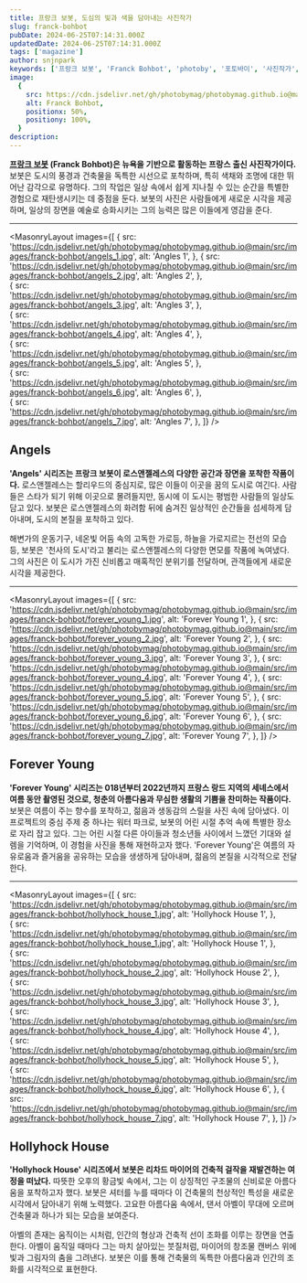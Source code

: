 ```yaml
---
title: 프랑크 보봇, 도심의 빛과 색을 담아내는 사진작가
slug: franck-bohbot
pubDate: 2024-06-25T07:14:31.000Z
updatedDate: 2024-06-25T07:14:31.000Z
tags: ['magazine']
author: snjnpark
keywords: ['프랑크 보봇', 'Franck Bohbot', 'photoby', '포토바이', '사진작가', 'photography']
image:
  {
    src: https://cdn.jsdelivr.net/gh/photobymag/photobymag.github.io@main/src/images/franck-bohbot/forever_young_5.jpg,
    alt: Franck Bohbot,
    positionx: 50%,
    positiony: 100%,
  }
description: 
---
```


**[프랑크 보봇](https://www.franckbohbot.com/?utm_source=referral&utm_medium=website&utm_campign=photoby_xyz) (Franck Bohbot)은 뉴욕을 기반으로 활동하는 프랑스 출신 사진작가이다.** 
보봇은 도시의 풍경과 건축물을 독특한 시선으로 포착하며, 특히 색채와 조명에 대한 뛰어난 감각으로 유명하다.
그의 작업은 일상 속에서 쉽게 지나칠 수 있는 순간을 특별한 경험으로 재탄생시키는 데 중점을 둔다.
보봇의 사진은 사람들에게 새로운 시각을 제공하며, 일상의 장면을 예술로 승화시키는 그의 능력은 많은 이들에게 영감을 준다.

---


<MasonryLayout
  images={[
    {
      src: 'https://cdn.jsdelivr.net/gh/photobymag/photobymag.github.io@main/src/images/franck-bohbot/angels_1.jpg',
      alt: 'Angles 1',
    },
    {
      src: 'https://cdn.jsdelivr.net/gh/photobymag/photobymag.github.io@main/src/images/franck-bohbot/angels_2.jpg',
      alt: 'Angles 2',
    },    
    {
      src: 'https://cdn.jsdelivr.net/gh/photobymag/photobymag.github.io@main/src/images/franck-bohbot/angels_3.jpg',
      alt: 'Angles 3',
    },    
    {
      src: 'https://cdn.jsdelivr.net/gh/photobymag/photobymag.github.io@main/src/images/franck-bohbot/angels_4.jpg',
      alt: 'Angles 4',
    },    
    {
      src: 'https://cdn.jsdelivr.net/gh/photobymag/photobymag.github.io@main/src/images/franck-bohbot/angels_5.jpg',
      alt: 'Angles 5',
    },    
    {
      src: 'https://cdn.jsdelivr.net/gh/photobymag/photobymag.github.io@main/src/images/franck-bohbot/angels_6.jpg',
      alt: 'Angles 6',
    },    
    {
      src: 'https://cdn.jsdelivr.net/gh/photobymag/photobymag.github.io@main/src/images/franck-bohbot/angels_7.jpg',
      alt: 'Angles 7',
    },
  ]}
/>

## Angels

**'Angels' 시리즈는 프랑크 보봇이 로스앤젤레스의 다양한 공간과 장면을 포착한 작품이다.**
로스앤젤레스는 할리우드의 중심지로, 많은 이들이 이곳을 꿈의 도시로 여긴다. 
사람들은 스타가 되기 위해 이곳으로 몰려들지만, 동시에 이 도시는 평범한 사람들의 일상도 담고 있다. 
보봇은 로스앤젤레스의 화려함 뒤에 숨겨진 일상적인 순간들을 섬세하게 담아내며, 도시의 본질을 포착하고 있다. 

해변가의 운동기구, 네온빛 어둠 속의 고독한 가로등, 하늘을 가로지르는 전선의 모습 등, 보봇은 '천사의 도시'라고 불리는 로스앤젤레스의 다양한 면모를 작품에 녹여냈다. 
그의 사진은 이 도시가 가진 신비롭고 매혹적인 분위기를 전달하며, 관객들에게 새로운 시각을 제공한다.

---

<MasonryLayout
  images={[
    {
      src: 'https://cdn.jsdelivr.net/gh/photobymag/photobymag.github.io@main/src/images/franck-bohbot/forever_young_1.jpg',
      alt: 'Forever Young 1',
    },
    {
      src: 'https://cdn.jsdelivr.net/gh/photobymag/photobymag.github.io@main/src/images/franck-bohbot/forever_young_2.jpg',
      alt: 'Forever Young 2',
    },
    {
      src: 'https://cdn.jsdelivr.net/gh/photobymag/photobymag.github.io@main/src/images/franck-bohbot/forever_young_3.jpg',
      alt: 'Forever Young 3',
    },
    {
      src: 'https://cdn.jsdelivr.net/gh/photobymag/photobymag.github.io@main/src/images/franck-bohbot/forever_young_4.jpg',
      alt: 'Forever Young 4',
    },
    {
      src: 'https://cdn.jsdelivr.net/gh/photobymag/photobymag.github.io@main/src/images/franck-bohbot/forever_young_5.jpg',
      alt: 'Forever Young 5',
    },
    {
      src: 'https://cdn.jsdelivr.net/gh/photobymag/photobymag.github.io@main/src/images/franck-bohbot/forever_young_6.jpg',
      alt: 'Forever Young 6',
    },
    {
      src: 'https://cdn.jsdelivr.net/gh/photobymag/photobymag.github.io@main/src/images/franck-bohbot/forever_young_7.jpg',
      alt: 'Forever Young 7',
    },
  ]}
/>

## Forever Young

**'Forever Young' 시리즈는 018년부터 2022년까지 프랑스 랑드 지역의 세녜스에서 여름 동안 촬영된 것으로, 청춘의 아름다움과 무심한 생활의 기쁨을 찬미하는 작품이다.**
보봇은 여름이 주는 향수를 포착하고, 젊음과 생동감의 스릴을 사진 속에 담아냈다. 
이 프로젝트의 중심 주제 중 하나는 워터 파크로, 보봇의 어린 시절 추억 속에 특별한 장소로 자리 잡고 있다. 
그는 어린 시절 다른 아이들과 청소년들 사이에서 느꼈던 기대와 설렘을 기억하며, 이 경험을 사진을 통해 재현하고자 했다. 
'Forever Young'은 여름의 자유로움과 즐거움을 공유하는 모습을 생생하게 담아내며, 젊음의 본질을 시각적으로 전달한다.

---


<MasonryLayout
  images={[
    {
      src: 'https://cdn.jsdelivr.net/gh/photobymag/photobymag.github.io@main/src/images/franck-bohbot/hollyhock_house_1.jpg',
      alt: 'Hollyhock House 1',
    },    
    {
      src: 'https://cdn.jsdelivr.net/gh/photobymag/photobymag.github.io@main/src/images/franck-bohbot/hollyhock_house_1.jpg',
      alt: 'Hollyhock House 1',
    },    
    {
      src: 'https://cdn.jsdelivr.net/gh/photobymag/photobymag.github.io@main/src/images/franck-bohbot/hollyhock_house_2.jpg',
      alt: 'Hollyhock House 2',
    },    
    {
      src: 'https://cdn.jsdelivr.net/gh/photobymag/photobymag.github.io@main/src/images/franck-bohbot/hollyhock_house_3.jpg',
      alt: 'Hollyhock House 3',
    },    
    {
      src: 'https://cdn.jsdelivr.net/gh/photobymag/photobymag.github.io@main/src/images/franck-bohbot/hollyhock_house_4.jpg',
      alt: 'Hollyhock House 4',
    },    
    {
      src: 'https://cdn.jsdelivr.net/gh/photobymag/photobymag.github.io@main/src/images/franck-bohbot/hollyhock_house_5.jpg',
      alt: 'Hollyhock House 5',
    },    
    {
      src: 'https://cdn.jsdelivr.net/gh/photobymag/photobymag.github.io@main/src/images/franck-bohbot/hollyhock_house_6.jpg',
      alt: 'Hollyhock House 6',
    },
    {
      src: 'https://cdn.jsdelivr.net/gh/photobymag/photobymag.github.io@main/src/images/franck-bohbot/hollyhock_house_7.jpg',
      alt: 'Hollyhock House 7',
    },
  ]}
/>

## Hollyhock House

**'Hollyhock House' 시리즈에서 보봇은 리차드 마이어의 건축적 걸작을 재발견하는 여정을 떠났다.**
따뜻한 오후의 황금빛 속에서, 그는 이 상징적인 구조물의 신비로운 아름다움을 포착하고자 했다.
보봇은 셔터를 누를 때마다 이 건축물의 천상적인 특성을 새로운 시각에서 담아내기 위해 노력했다.
고요한 아름다움 속에서, 댄서 아벨이 무대에 오르며 건축물과 하나가 되는 모습을 보여준다.

아벨의 존재는 움직이는 시처럼, 인간의 형상과 건축적 선이 조화를 이루는 장면을 연출한다.
아벨이 움직일 때마다 그는 마치 살아있는 붓질처럼, 마이어의 창조물 캔버스 위에 빛과 그림자의 춤을 그려낸다.
보봇은 이를 통해 건축물의 독특한 아름다움과 인간의 조화를 시각적으로 표현한다.